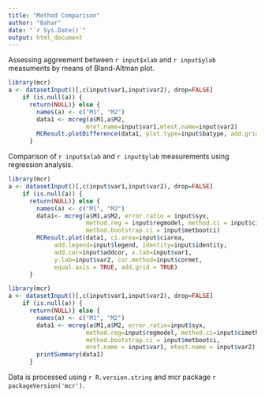 ```yaml
---
title: "Method Comparison"
author: "Bahar"
date: "`r Sys.Date()`"
output: html_document
---
```


Assessing aggreement between `r input$xlab` and `r input$ylab` measuments by means of Bland-Altman plot.

```r
library(mcr)
a <- datasetInput()[,c(input$var1,input$var2), drop=FALSE]
    if (is.null(a)) {
      return(NULL)} else {
        names(a) <- c("M1", "M2")
        data1 <- mcreg(a$M1,a$M2,
                      mref.name=input$var1,mtest.name=input$var2)
        MCResult.plotDifference(data1, plot.type=input$batype, add.grid = TRUE)
      }
```

Comparison of `r input$xlab` and `r input$ylab` measurements using regression analysis.

```r
library(mcr)
a <- datasetInput()[,c(input$var1,input$var2), drop=FALSE]
    if (is.null(a)) {
      return(NULL)} else {
        names(a) <- c("M1", "M2")
        data1<- mcreg(a$M1,a$M2, error.ratio = input$syx, 
                      method.reg = input$regmodel, method.ci = input$cimethod,
                      method.bootstrap.ci = input$metbootci)
        MCResult.plot(data1, ci.area=input$ciarea, 
             add.legend=input$legend, identity=input$identity,
             add.cor=input$addcor, x.lab=input$var1,
             y.lab=input$var2, cor.method=input$cormet, 
             equal.axis = TRUE, add.grid = TRUE)
      }
```

```r
library(mcr)
a <- datasetInput()[,c(input$var1,input$var2), drop=FALSE]
    if (is.null(a)) {
      return(NULL)} else {
        names(a) <- c("M1", "M2")
        data1 <- mcreg(a$M1,a$M2, error.ratio=input$syx, 
                      method.reg=input$regmodel, method.ci=input$cimethod,
                      method.bootstrap.ci = input$metbootci,
                      mref.name = input$var1, mtest.name = input$var2)
        printSummary(data1)
      }
```

Data is processed using `r R.version.string` and mcr package `r packageVersion('mcr')`.
